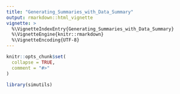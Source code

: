 ```yaml
---
title: "Generating_Summaries_with_Data_Summary"
output: rmarkdown::html_vignette
vignette: >
  %\VignetteIndexEntry{Generating_Summaries_with_Data_Summary}
  %\VignetteEngine{knitr::rmarkdown}
  %\VignetteEncoding{UTF-8}
---
```


```r
knitr::opts_chunk$set(
  collapse = TRUE,
  comment = "#>"
)
```

```r
library(simutils)
```
